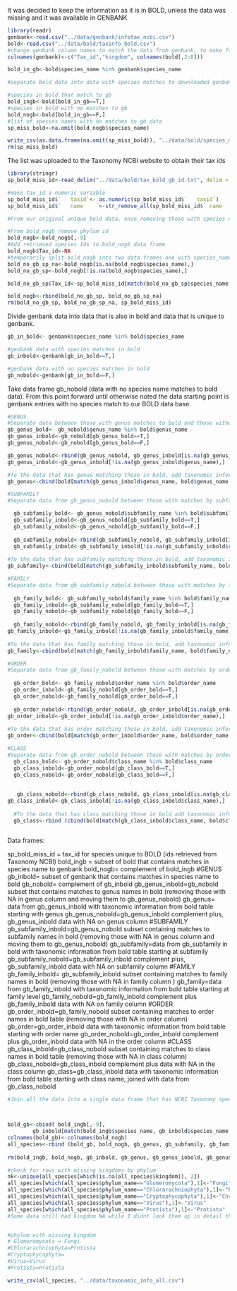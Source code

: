 It was decided to keep the information as it is in BOLD, unless the data was missing and it was available in GENBANK
```r
library(readr)
genbank<-read.csv("../data/genbank/infotax_ncbi.csv")
bold<-read.csv("../data/bold/taxinfo_bold.csv")
#change genbank column names to match the data from genbank, to make future merging easier
colnames(genbank)<-c("Tax_id","kingdom", colnames(bold[,2:8]))

```



```r

bold_in_gb<-bold$species_name %in% genbank$species_name

#separate bold data into data with species matches to downloaded genbank data and no species matches to gb data 

#species in bold that match to gb
bold_ingb<-bold[bold_in_gb==T,]
#species in bold with no matches to gb
bold_nogb<-bold[bold_in_gb==F,]
#list of species names with no matches to gb data
sp_miss_bold<-na.omit(bold_nogb$species_name)

write_csv(as.data.frame(na.omit(sp_miss_bold)), "../data/bold/species_miss_bold.txt", col_names = F)
rm(sp_miss_bold)
```


The list was uploaded to the Taxonomy NCBI website to obtain their tax ids 
```r
library(stringr)
sp_bold_miss_id<-read_delim("../data/bold/tax_bold_gb_id.txt", delim = "|\t" )

#make tax_id a numeric variable
sp_bold_miss_id$`	taxid`<- as.numeric(sp_bold_miss_id$`	taxid`)
sp_bold_miss_id$`	name	`<-str_remove_all(sp_bold_miss_id$`	name	`, "\t")

#From our original unique bold data, once removing those with species name = NA , and after looking them up in Taxonomy NCBI 2079 tax_ids were recovered

#From bold_nogb remove phylum id 
bold_nogb<-bold_nogb[,-9]
#Add retrieved species Ids to bold_nogb data frame 
bold_nogb$Tax_id<-NA
#temporarily split bold_nogb into two data frames one with species_name==NA the other with species names
bold_no_gb_sp_na<-bold_nogb[is.na(bold_nogb$species_name),]
bold_no_gb_sp<-bold_nogb[!is.na(bold_nogb$species_name),]

bold_no_gb_sp$Tax_id<-sp_bold_miss_id[match(bold_no_gb_sp$species_name, sp_bold_miss_id$`	name	`),4][[1]]

bold_nogb<-rbind(bold_no_gb_sp, bold_no_gb_sp_na)
rm(bold_no_gb_sp, bold_no_gb_sp_na, sp_bold_miss_id)

```

Divide genbank data into data that is also in bold and data that is unique to genbank.

```r
gb_in_bold<- genbank$species_name %in% bold$species_name

#genbank data with species matches in bold
gb_inbold<-genbank[gb_in_bold==T,]

#genbank data with no species matches in bold
gb_nobold<-genbank[gb_in_bold==F,]

```


Take data frame gb_nobold (data with no species name matches to bold data).
From this point forward until otherwise noted the data starting point is genbank entries with no species match to our BOLD data base. 

```r
#GENUS
#Separate data between those with genus matches to bold and those without
gb_genus_bold<- gb_nobold$genus_name %in% bold$genus_name
gb_genus_inbold<-gb_nobold[gb_genus_bold==T,]
gb_genus_nobold<-gb_nobold[gb_genus_bold==F,]

gb_genus_nobold<-rbind(gb_genus_nobold, gb_genus_inbold[is.na(gb_genus_inbold$genus_name),])
gb_genus_inbold<-gb_genus_inbold[!is.na(gb_genus_inbold$genus_name),]

#To the data that has genus matching those in bold, add taxonomic information from bold for all columns (excluding tax id and species name).
gb_genus<-cbind(bold[match(gb_genus_inbold$genus_name, bold$genus_name ),1:7], gb_genus_inbold[,c(9,1)])

#SUBFAMILY
#Separate data from gb_genus_nobold between those with matches by subfamily to bold data, and those without

  gb_subfamily_bold<- gb_genus_nobold$subfamily_name %in% bold$subfamily_name
  gb_subfamily_inbold<-gb_genus_nobold[gb_subfamily_bold==T,]
  gb_subfamily_nobold<-gb_genus_nobold[gb_subfamily_bold==F,]
  
  gb_subfamily_nobold<-rbind(gb_subfamily_nobold, gb_subfamily_inbold[is.na(gb_subfamily_inbold$subfamily_name),])
  gb_subfamily_inbold<-gb_subfamily_inbold[!is.na(gb_subfamily_inbold$subfamily_name),]
  
#To the data that has subfamily matching those in bold, add taxonomic information from bold for all columns (excluding tax id, species name and genus).
gb_subfamily<-cbind(bold[match(gb_subfamily_inbold$subfamily_name, bold$subfamily_name ),1:6], gb_subfamily_inbold[,c(8,9,1)])

#FAMILY
#Separate data from gb_subfamily_nobold between those with matches by family to bold data, and those without
   
  gb_family_bold<- gb_subfamily_nobold$family_name %in% bold$family_name
  gb_family_inbold<-gb_subfamily_nobold[gb_family_bold==T,]
  gb_family_nobold<-gb_subfamily_nobold[gb_family_bold==F,]
  
  gb_family_nobold<-rbind(gb_family_nobold, gb_family_inbold[is.na(gb_family_inbold$family_name),])
gb_family_inbold<-gb_family_inbold[!is.na(gb_family_inbold$family_name),]
  
#To the data that has family matching those in bold, add taxonomic information from bold for all columns (excluding tax id, species name, genus and subfamily).
gb_family<-cbind(bold[match(gb_family_inbold$family_name, bold$family_name ),1:5], gb_family_inbold[,c(7,8,9,1)])

#ORDER
#Separate data from gb_family_nobold between those with matches by order to bold data, and those without
   
  gb_order_bold<- gb_family_nobold$order_name %in% bold$order_name
  gb_order_inbold<-gb_family_nobold[gb_order_bold==T,]
  gb_order_nobold<-gb_family_nobold[gb_order_bold==F,]
  
  gb_order_nobold<-rbind(gb_order_nobold, gb_order_inbold[is.na(gb_order_inbold$order_name),])
gb_order_inbold<-gb_order_inbold[!is.na(gb_order_inbold$order_name),]
  
#To the data that has order matching those in bold, add taxonomic information from bold for all columns (excluding tax id, species name, genus, subfamily and family)
gb_order<-cbind(bold[match(gb_order_inbold$order_name, bold$order_name ),1:4], gb_order_inbold[,c(6,7,8,9,1)])

#CLASS
#Separate data from gb_order_nobold between those with matches by order to bold data, and those without
  gb_class_bold<- gb_order_nobold$class_name %in% bold$class_name
  gb_class_inbold<-gb_order_nobold[gb_class_bold==T,]
  gb_class_nobold<-gb_order_nobold[gb_class_bold==F,]
  
  
   gb_class_nobold<-rbind(gb_class_nobold, gb_class_inbold[is.na(gb_class_inbold$class_name),])
gb_class_inbold<-gb_class_inbold[!is.na(gb_class_inbold$class_name),]
  
  #To the data that has class matching those in bold add taxonomic information from bold for all (excluding tax id, species name, genus, subfamily, family and order )   and Add remaining rows from gb_class_nobold to gb_class
  gb_class<-rbind (cbind(bold[match(gb_class_inbold$class_name, bold$class_name ),1:3], gb_class_inbold[,c(5,6,7,8,9,1)]), gb_class_nobold[,c(2:9,1)])
  
```

Data frames:

sp_bold_miss_id = tax_id for species unique to BOLD (ids retrieved from Taxonomy NCBI)
bold_ingb = subset of bold that contains matches in species name to genbank
bold_nogb= complement of bold_ingb
 #GENUS
gb_inbold= subset of genbank that contains matches in species name to bold
gb_nobold= complement of gb_inbold
    gb_genus_inbold=gb_nobold subset that contains matches to genus names in bold (removing those with NA        in genus column and moving them to gb_genus_nobold)
     gb_genus= data from gb_genus_inbold with taxonomic information from bold table starting with genus
    gb_genus_nobold=gb_genus_inbold complement plus, gb_genus_inbold data with NA on genus column
          #SUBFAMILY
          gb_subfamily_inbold=gb_genus_nobold subset containing matches to subfamily names in bold  (removing those with NA in genus column and moving them to gb_genus_nobold)
          gb_subfamily=data from gb_subfamily in bold with taxonomic information from bold table starting at subfamily
          gb_subfamily_nobold=gb_subfamily_inbold complement plus, gb_subfamily_inbold data with NA on subfamily column
                #FAMILY
                gb_family_inbold= gb_subfamily_inbold subset containing matches to family names in bold (removing those with NA in family column )
                gb_family=data from gb_family_inbold with taxonomic information from bold table starting at family level
                gb_family_nobold=gb_family_inbold complement plus gb_family_inbold data with NA on family column
                      #ORDER
                      gb_order_inbold=gb_family_nobold subset containing matches to order names in bold table (removing those with NA in order column)
                      gb_order=gb_order_inbold data with taxonomic information from bold table starting with order name
                      gb_order_nobold=gb_order_inbold complement plus gb_order_inbold data with NA in the order column
                             #CLASS
                                   gb_class_inbold=gb_class_nobold subset containing matches to class names in bold table (removing those with NA in class column)
                                   gb_class_nobold=gb_class_inbold complement plus data with NA in the class column
                                   gb_class=gb_class_inbold data with taxonomic information from bold table starting with class name, joined with data from gb_class_nobold
                                   
                                   
```r
#Join all the data into a single data frame that has NCBI Taxonomy species id, kingdom, and the rest of the taxonomic information was taken from the BOLD table when available otherwise it was left as is, as retrieved from NCBI.



bold_gb<-cbind( bold_ingb[,-9],
        gb_inbold[match(bold_ingb$species_name, gb_inbold$species_name ), 1])
colnames(bold_gb)<-colnames(bold_nogb)
all_species<-rbind (bold_gb, bold_nogb, gb_genus, gb_subfamily, gb_family, gb_order, gb_class)                    
                  
rm(bold_ingb, bold_nogb, gb_inbold, gb_genus, gb_genus_inbold, gb_genus_nobold, gb_subfamily, gb_subfamily_inbold, gb_subfamily_nobold, gb_family, gb_family_inbold, gb_family_nobold, gb_order, gb_order_inbold, gb_order_nobold, gb_class, gb_class_inbold, gb_class_nobold)

#check for rows with missing kingdoms by phylum
nk<-unique(all_species[which(is.na(all_species$kingdom)), 2])
all_species[which(all_species$phylum_name=="Glomeromycota"),1]<-"Fungi"
all_species[which(all_species$phylum_name=="Chlorarachniophyta"),1]<-"Protista"
all_species[which(all_species$phylum_name=="Cryptophycophyta"),1]<-"Chromista"
all_species[which(all_species$phylum_name=="Virus"),1]<-"Virus"
all_species[which(all_species$phylum_name=="Protista"),1]<-"Protista"
#Some data still had kingdom NA while I didnt look them up in detail they seem to be mostly viruses


#phylum with missing kingdom
# Glomeromycota = Fungi
#Chlorarachniophyta=Protista
#Cryptophycophyta=
#Virus=Virus
#Protista=Protista

```

```r
write_csv(all_species, "../data/taxonomic_info_all.csv")
```
